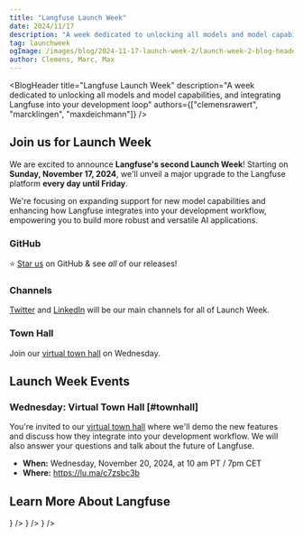 ```yaml
---
title: "Langfuse Launch Week"
date: 2024/11/17
description: "A week dedicated to unlocking all models and model capabilities, and integrating Langfuse into your development loop"
tag: launchweek
ogImage: /images/blog/2024-11-17-launch-week-2/launch-week-2-blog-header.png
author: Clemens, Marc, Max
---
```



<BlogHeader
  title="Langfuse Launch Week"
  description="A week dedicated to unlocking all models and model capabilities, and integrating Langfuse into your development loop"
  authors={["clemensrawert", "marcklingen", "maxdeichmann"]}
/>

## Join us for Launch Week

We are excited to announce **Langfuse's second Launch Week**! Starting on **Sunday, November 17, 2024**, we'll unveil a major upgrade to the Langfuse platform **every day until Friday**.

We're focusing on expanding support for new model capabilities and enhancing how Langfuse integrates into your development workflow, empowering you to build more robust and versatile AI applications.

<Steps>

### GitHub
⭐️ [Star us](https://github.com/langfuse/langfuse/) on GitHub & see _all_ of our releases!
### Channels
[Twitter](https://x.com/langfuse) and [LinkedIn](https://www.linkedin.com/company/langfuse/) will be our main channels for all of Launch Week.
### Town Hall
Join our [virtual town hall](https://lu.ma/c7zsbc3b) on Wednesday.

</Steps>

## Launch Week Events

### Wednesday: Virtual Town Hall [#townhall]

You're invited to our [virtual town hall](https://lu.ma/c7zsbc3b) where we'll demo the new features and discuss how they integrate into your development workflow. We will also answer your questions and talk about the future of Langfuse.

- **When:** Wednesday, November 20, 2024, at 10 am PT / 7pm CET
- **Where:** https://lu.ma/c7zsbc3b

## Learn More About Langfuse


<Cards num={3}>
  <Card
    title="Docs"
    href="/docs"
    icon={<BookOpen />}
  />
  <Card title="Quickstart" href="/docs/get-started" icon={<BookOpen />} />
  <Card
    title="Cookbooks"
    href="/docs/cookbooks"
    icon={<FileCode />}
  />
</Cards>